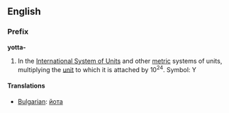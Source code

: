 ==English==
===Prefix===
'''yotta-'''

#In the [[International System of Units]] and other [[metric]] systems of units, multiplying the [[unit]] to which it is attached by 10<sup>24</sup>. Symbol: Y

====Translations====

*[[Bulgarian]]: [[йота]]